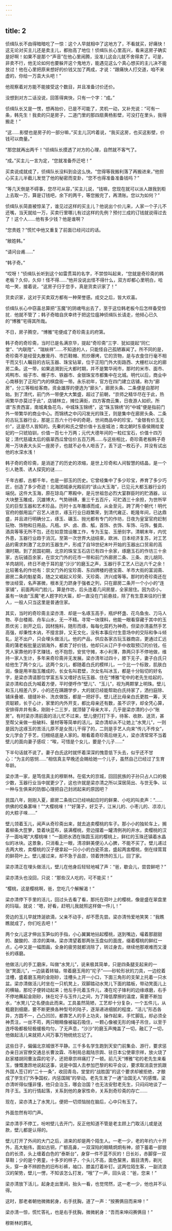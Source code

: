 ```yaml
---
---
---
```

title: 2
---



侦缉队长不由得暗暗吃了一惊：这个人早就相中了这地方了，不看就买，好痛快！这无论对买主儿还是卖主儿，都抬高了地位！侦缉队长心里高兴，看来这房子确实是好啊！如果不是那个“声音”在他心里闹腾，没准儿这会儿就不舍得卖了。可是，非卖不行，他无论如何也要躲开这个鬼地方，能遇见这么个真心想买的主儿决不能放过！他在心里把原来想好的价钱又加了两成，才说：“跟痛快人打交道，咱不来虚的，你给一万袁大头吧！”

他观察着对方能不能接受这个数目，并且准备讨价还价。

没想到对方二话没说，回答得爽快，只有一个字：“成。”

侦缉队长又是一愣，想再抬价，已是不可能了，灵机一动，又补充说：“可有一条，韩先生！我卖的只是房子，二道门里的那四扇黄杨影壁，可没打在里头，我得搬走！”

“这……影壁也是房子的一部分嘛，”买主儿沉吟着说，“我买这房，也买这影壁，价钱可以商量。”

“那您就再出两千！”侦缉队长摸透了对方的心理，自然就不客气了。

“成。”买主儿一言为定，“您就准备乔迁吧！”

买卖说成就成了，侦缉队长没料到会这么快。“您得等我搬利落了再搬进来，”他担心买主儿半截儿发觉了他的秘密而变卦，“您不也得准备准备钱吗？”

“等几天倒是不碍事，您尽可从容，”买主儿说，“钱嘛，您现在就可以派人跟我到柜上去取一万，算是订钱吧，余下的两千，等您搬完了，再清账。您以为如何？”

侦缉队长简直被惊呆了，谁见过这样的买主儿？他说出个价儿来，人家一个子儿不还嘴，当天就给一万，买卖行里哪儿有过这样的先例？预付三成的订钱就说得过去了！这个人……他有多少钱？他是谁啊？

“您贵姓？”慌忙中他又重复了前面已经问过的话。

“敝姓韩。”

“请问台甫……”

“韩子奇。”

“哎呀！”侦缉队长听到这个如雷贯耳的名字，不禁惊叫起来，“您就是奇珍斋的韩老板？久仰，久仰！怪不得……”他并没说出怪不得什么，双方却都心里明白，哈哈一笑，接着说，“这房子归于您手，真是货卖识家了！”

货卖识家，这对于买卖双方都有一种荣誉感。成交之后，皆大欢喜。

侦缉队长心中窃喜总算把“玉魔”的阴魂甩出去了，至于这位韩老板今后怎样备受惊扰．他就不管了；韩子奇暗自庆幸终于把这位瘟神侦缉队长请走，他倾心已久的“博雅”宅得其所哉。

不日，房子腾空，“博雅”宅便成了奇珍斋主的府第。

韩子奇的奇珍斋，当时已是名满京华，提起“奇珍斋”三字．犹如提起“同仁堂”、“内联陞”、“瑞蚨祥”……不知道的人，只能怪自己孤陋寡闻了。所不同的是，奇珍斋不是经营丸散膏丹、市匹鞋帽、煎炒爆烤，它的货物，是与衣食住行毫不相干而又引人瞩目的古玩玉器、珠宝钻翠，位于正阳门外大街路西、大栅栏以北的廊房二条。这一带，如果追溯到元大都时期，并不是繁华闹市，那时的米市、面市、鸡鸭市、缎子市、帽子市、铁器市、金银珠宝市都集中在北城。明代以后，商业中心南移到了正阳门内的棋盘街一带。永乐初年，官方在四门建立店铺，称为“廊房”，分三等租给客商，资金雄厚的便选为“廊头”，廊房头条、二条便是自那时始。到了清代，前门外一带便大大繁盛，超过了前朝，“京师之精华尽在于此，热闹繁华亦莫过于此”，店铺林立，摊位满街，四方客商云集，日夜游人如织。所谓“东贵西富，南城禽鱼花鸟，中城珠玉锦绣”，这“珠玉锦绣”的“中城”便是指前门外一带繁华的商业中心。而锦绣之中闪闪发光的珠王，则是集中在廊房头条、二条的古玩玉器行业，那是三百六十行中的奇葩，世间商品中的珍宝，“金银有价玉无价”，这是尽人皆知的。先秦的和氏之壁价值十五座城池；南北朝时东昏侯赐给爱妃的一只琥珀钏，价值一百七十万两；元代大德年间的一粒红宝石，价值十四万锭；清代慈禧太后的翡翠西瓜曾估价五百万两……与这些相比，奇珍斋老板韩子奇用一万块表大头买一座房子，也就不必令人咂舌了，丢下这一枚石子，并没有试出他的水深水浅！

韩子奇的奇珍斋，是消逝了的历史的浓缩，是世上珍奇和人间智慧的结晶，是一个引人艳羡、诱人探究的谜……

千年古都，古都千年，也是一部玉的历史。它曾经集中了多少珍宝，养育了多少巧匠，创造了多少奇迹！北海团城承光殿前的“该山大玉海”，已见元大都玉器行业的端倪。这件大玉海，原在琼岛广寒殿中，是元世祖忽必烈大宴群臣时的贮酒器，以大块整玉雕成，沉雄博大，气势磅礴，重三千五百斤，可贮酒三十余担，为世所罕见的巨型玉器和艺术珍品，历时十五年雕琢而成，从金至元，跨了两个朝代！明代官府的御用监广召艺人进京，琢玉行业日趋繁荣，到清代雍正、乾隆年间，已达鼎盛，并且进行明确分工，琢玉、碾玉、抛光都有专门的作坊，日夜为皇室官府赶制玩物、饰物和日用品，凡瓶、炉、卤、鼎、觚，首饰、衣饰、车饰、马饰，餐具、酒具等等无所不包，还在如意馆设雕工作，专为玉玺、玉册刻字。清朝末年，内忧外患，玉器行业趋于消沉，至第一次世界大战结束，欧洲、日本经济复苏，对工艺品的需求刺激了北京的玉器生产，形成了自18世纪末叶开始的玉器出口贸易的高潮时期。到了民国初期，北京的珠宝玉石店已有四十余家，琢磨玉石的作坊三十余家，古玩铺百余家，在崇文门外的花市一带和前门外廊房二条、三条、炭儿胡同、羊肉胡同，终日不绝于耳的是“沙沙”的磨玉之声，玉器行手工艺人已达六千之余！比较著名的作坊有：崇文门外的宝珍斋、东四牌楼的德宝斋、羊市大街的富润斋、廊房二条的魁星斋，随之又崛起义珍荣、天珍斋、济兴成等等。那时的奇珍斋还在惨淡经营，名声甚微，根本无力跻身于强者之列，只在廊房二条开一个小小的“连家铺”，前面两间门脸儿，算是作坊，后头连着几间房屋，全家居住。因为店小，虽有一块由“玉魔”老人题字的大匾，却一直没在门前悬挂，除了有生意来往的行里人，一般人只当这里是普通住家。

其实，当时的奇珍斋主梁亦清．却是一名琢玉高手，瓶炉杯盏、花鸟鱼虫、刀马人物、亭台楼阁、舟车山水，无一不精。寻常一块璞料，他能一眼看穿藏于其中的玉质优劣；剖开之后，因材施料，随形而琢，每每化腐朽为神奇。但梁亦清虽然手艺高强，却秉性木讷，不擅言辞，又无文化，没有本事应付生意场中的交际和争斗倾轧，足不出户，只会埋头做活儿。他的产品，供应各家古玩玉器商店，更通过汇远斋的蒲老板批量远销海外，都卖了好价钱，他却只从订户手中收取预订的价钱，任凭人家靠他的手艺赚钱，也不抱怨，安贫守摊，本小利薄，靠两只手不停地做，维持一家人生计，多年来奇珍斋并无发展。梁亦清年过四十，膝下无子，妻子白氏只给他生了两个女儿。这两个女儿，都随着白氏的模样儿，一个比一个标致，肌肤白润，像是用羊脂玉雕成的，长女名叫君壁，次女名叫冰玉，都是十分贴切的好名字，是梁亦清请那位学富五车又嗜好古玩玉器、住在“博雅”宅中的老先生给起的，梁亦清和白氏为喊着方便，平时便呼作“壁儿”、“玉儿”，视为两颗掌上明珠。壁儿和玉儿相差八岁，小的还在蹒跚学步，大的就已经能帮助白氏持家了，洒扫庭除、铺床叠被、缝缝补补、洗衣做饭，都是一把好手。壁儿还比母亲白氏更胜一筹，天资聪颖，长于心计，家里的内外开支，都比母亲还有数，虽不识字，却全凭心算，安排得井井有条，刚刚十二三岁，就顶替了母亲大半，几乎是梁亦清的小小“账房”。有时梁亦清前面的活儿忙不过来，壁儿便打打下手，待客、收款、送货，甚至帮父亲做一些破料、量材等等简单的活儿。梁亦清却从不让她上“水凳儿”，一则是因为这琢玉的苦活儿原不是女孩儿干得了的，二则是手艺人向来“传儿不传女”，女儿学会了手艺，归根结底是人家的。眼看着奇珍斋后继无人，梁亦清常常不当着壁儿的面向妻子感叹：“唉，可惜是个女儿，要是个儿子……”

下半句话就不说了。妻子白氏这时就怀着深深的愧意低下头去，似乎还不甘心：“为主的慈悯……”相信真主早晚还会赐给她一个儿子，虽然自己已经过了生育年龄。

梁亦清一家，是笃信真主的穆斯林。在偌大的京城，回回民族的子孙只占人口的极少数，玉器行业当中就更少了，这也许就是梁亦清之所以深居简出、与世无争、以一种与生俱来的防御心理把自己封闭起来的原因吧？

民国八年，刚刚入夏，廊房二条街口已经响起应时的鲜果、小吃的叫卖声：“……供佛的哎桑葚唻！”“大樱桃唻！”“好蒲子，好艾子，江米儿的、小枣儿的、凉凉儿的大粽子唻……”

壁儿领着玉儿，闻声从奇珍斋出来，就去追卖樱桃的车子。那小小的独轮车上，搁着柳条大笸箩，垫着块蓝布，装满樱桃，旁边摆着一罐清例冽的井水，卖樱桃的汉子一面吆喝“大樱桃唻！”一面把水洒在珠圆玉润的樱桃上，鲜红的玉珠还镇着水晶似的冰块。这景象，只消看上一眼，清凉鲜美便沁人心脾，不能不买了。壁儿递过去两大枚，卖樱桃的汉子便拿起一只小小的白瓷茶盅，盛起两盅樱桃，倒在绿茸茸的鲜荷叶上。壁儿接过来，却不急于品尝，领着馋馋的玉儿，回了家。

梁亦清正在埋头做活儿，壁儿在他身后轻轻地喊了声：“爸，歇会儿，尝尝鲜吧？”

梁亦清头也没回，只说：“那些汉人吃的，可不能买！”

“樱桃，这是樱桃啊，爸，您吃几个解解渴！”

梁亦清停下手里的活儿，回过头去看了看，那托在荷叶上的樱桃，像是盛在翠盘里的玛瑙，就说：“嗯，好看，赶明儿我就照这样做一件儿！”

旁边的玉儿早就馋涎欲滴，父亲不动手，却不愿先尝。梁亦清怜爱地笑笑：“我瞧瞧就成了，你们吃去吧！”

两个女儿这才伸出玉笋似的手指，小心翼翼地拈起樱桃，送到嘴边，嘬着那甜甜的、酸酸的、凉凉的美味。梁亦清望着那两张玉盘似的面庞，缀着樱桃的鲜红一点，心中又是一幅图画，全身的疲劳就都消除了，转过身去，继续他那艰难而又漫长的琢磨。

他做活儿的手工磨床，叫做“水凳儿”，说来极其简单，只是四条腿支起来的一张“凳面儿”，一边装着转轴，带着磨玉用的“坨子”——砂轮形状的刀具，一边挖着洼槽，盛着磨玉用的金刚砂，洼槽头上开一小口，下面三角形的支架上托着一只水盆。梁亦清做活儿时坐在一只机凳上，双脚踏动水凳儿下面的踏板，带动凳面儿上的横轴，那坨子便转动起来；他左手托着玉件儿，凑在坨子锋利的边缘琢磨，右手不停地蘸起金刚砂，抹在坨子与玉件儿之间，为了降低摩擦的温度，需要不断加水，“水凳儿”之名便由此而来。工具虽然简陋，工艺却十分复杂，一个五件儿，从粗磨到细磨，要不断更换各种型号的陆子，逐渐递进细腻的程度，“活儿”形态各异，方圆不一，凸凸凹凹，都靠艺人的手上功夫，操作起来，手忙脚乱，却必须全神贯注，一丝不苟，两只眼睛像被磁石吸住，一颗心像被无形的绳子吊住，以至于连呼吸都极轻极缓极均匀，了无声息，“沙沙”的磨玉声掩盖了一切，融汇了一切，他做起活儿来就把人间万事万物统统忘记了。

这些日子，偏偏北京城很不平静。三千多名学生跑到天安门前集会、游行，要求惩办亲日派官僚交通总长曹汝霖、币制局总裁陆宗舆、驻日本公使章宗祥，放火烧了赵家楼胡同曹汝霖的宅子，还把章宗祥痛打了一顿。前几天“博雅”宅的老先生来看玉，慷慨激昂地说起这事，说是中国人去参加巴黎的和平会议，要求取消袁世凯跟外国人签订的“二十一条”，收回青岛，堂堂的“战胜国”的这个要求却被拒绝，才酿成了学生们“外争国权，内惩国贼”的举动。老先生发了一通“治国无人”的感慨，梁亦清听得似懂非懂，他只会治玉，哪会治国？也无法安慰老先生，只闷闷地谈了一阵子玉。玉的行情起落，关系到他的身家性命，关系到奇珍斋的存亡……

现在，梁亦清上了水凳儿，便把一切烦恼抛在脑后，心中只有玉了。

外面忽然有叩门声。

梁亦清手不停工，吩咐壁儿去开门，反正他知道不管是老主顾上门取活儿或是送款，壁儿都是认得的。

壁儿打开了外间的大门之后，进来的却是两个陌生人。一老一少，老的年约六十开外，高大魁伟，面如古铜，广额高鼻，一双深陷的眼睛炯炯有神，颌下蓄着一部银白的长须，头上缠着白色的“泰斯台”，身穿一件不蓝不灰的！日长衫，赤脚穿一双草鞋；少的是个男童，十多岁的样子，个头儿不高，面色黧黑，眉目清秀，剃光头，穿一身不辨颜色的旧布衫裤，袖口、膝盖打着补钉。这两位陌生客，一副流浪汉的架势，壁儿一愣，不知该怎么打发，“哦”了一声，回头说：“爸，您来！”

梁亦清放下活儿，起身走出里间，抬头一看，也觉愕然，这一老一少，他也并不认得。

这时，那老者朝他微微躬身，右手抚胸，道了一声：“按赛俩目而来坤！”

梁亦清一惊，慌忙答礼，也是右手抚胸，微微躬身：“吾而来坤闷赛俩目！”

穆斯林的葬礼